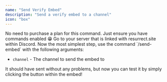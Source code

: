 ```yaml
---
name: "Send Verify Embed"
description: "Send a verify embed to a channel"
icon: "box"
---
```


<Tip>
    No need to purchase a plan for this command. Just ensure you have commands
    enabled 😁
</Tip>

<Steps>
    <Step title="Navigate to your server within Discord">
        Go to your server that is linked with resurrect.site within Discord.
    </Step>
    <Step title="Send the embed!">
        Now the most simplest step, use the command `/send-embed` with the
        following arguments:
        <ul>
            <li>
                <code>channel</code> - The channel to send the embed to
            </li>
        </ul>
    </Step>
    <Step title="Test the embed">
        It should have sent without any problems, but now you can test it by
        simply clicking the button within the embed!
    </Step>
</Steps>
